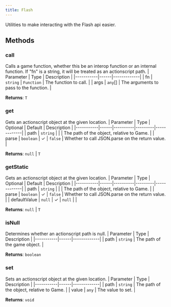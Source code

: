 ```yaml
---
title: Flash
---
```



Utilities to make interacting with the Flash api easier.


## Methods

### call
Calls a game function, whether this be an interop function or an internal function. If "fn" is a string, it will be treated as an actionscript path.
| Parameter | Type | Description |
|-----------|------|-------------|
| fn | `string` \| `Function` | The function to call. |
| args | `any`[] | The arguments to pass to the function. |

**Returns**: `T`

### get
Gets an actionscript object at the given location.
| Parameter | Type | Optional | Default | Description |
|-----------|------|----------|---------|-------------|
| path | `string` |  |  | The path of the object, relative to Game. |
| parse | `boolean` | ✓ | `false` | Whether to call JSON.parse on the return value. |

**Returns**: `null` \| `T`

### getStatic
Gets an actionscript object at the given location.
| Parameter | Type | Optional | Default | Description |
|-----------|------|----------|---------|-------------|
| path | `string` |  |  | The path of the object, relative to Game. |
| parse | `boolean` | ✓ | `false` | Whether to call JSON.parse on the return value. |
| defaultValue | `null` | ✓ | `null` |  |

**Returns**: `null` \| `T`

### isNull
Determines whether an actionscript path is null.
| Parameter | Type | Description |
|-----------|------|-------------|
| path | `string` | The path of the game object. |

**Returns**: `boolean`

### set
Sets an actionscript object at the given location.
| Parameter | Type | Description |
|-----------|------|-------------|
| path | `string` | The path of the object, relative to Game. |
| value | `any` | The value to set. |

**Returns**: `void`
